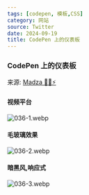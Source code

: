 ```yaml
---
tags: [codepen, 模板,CSS]
category: 网站
source: Twitter
date: 2024-09-19
title: CodePen 上的仪表板
---
```


### CodePen 上的仪表板

来源: [Madza 👨‍💻⚡](https://x.com/madzadev/status/1836670948281585676)

#### 视频平台

![036-1.webp](https://img.mengpeng.tech/i/2024/11/24/6742f9ca39617.webp)

#### 毛玻璃效果

![036-2.webp](https://img.mengpeng.tech/i/2024/11/24/6742f9cb2cda1.webp)

#### 暗黑风,响应式

![036-3.webp](https://img.mengpeng.tech/i/2024/11/24/6742f9cbe82a1.webp)
